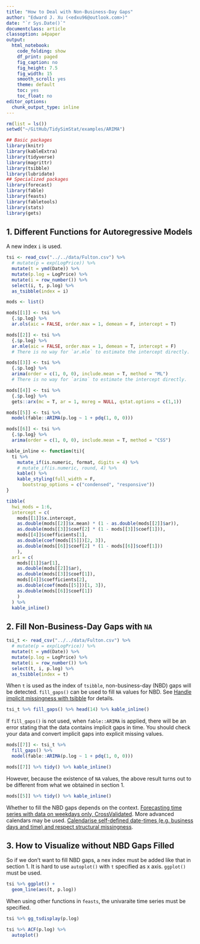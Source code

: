 ```yaml
---
title: "How to Deal with Non-Business-Day Gaps"
author: "Edward J. Xu (<edxu96@outlook.com>)"
date: "`r Sys.Date()`"
documentclass: article
classoption: a4paper
output:
  html_notebook:
    code_folding: show
    df_print: paged
    fig_caption: no
    fig_height: 7.5
    fig_width: 15
    smooth_scroll: yes
    theme: default
    toc: yes
    toc_float: no
editor_options:
  chunk_output_type: inline
---
```


```r
rm(list = ls())
setwd("~/GitHub/TidySimStat/examples/ARIMA")
```

```r
## Basic packages
library(knitr)
library(kableExtra)
library(tidyverse)
library(magrittr)
library(tsibble)
library(lubridate)
## Specialized packages
library(forecast)
library(fable)
library(feasts)
library(fabletools)
library(stats)
library(gets)
```

## 1. Different Functions for Autoregressive Models 

A new index `i` is used.

```r
tsi <- read_csv("../../data/Fulton.csv") %>%
  # mutate(p = exp(LogPrice)) %>% 
  mutate(t = ymd(Date)) %>%
  mutate(p.log = LogPrice) %>%
  mutate(i = row_number()) %>%
  select(i, t, p.log) %>%
  as_tsibble(index = i)
```

```r
mods <- list()

mods[[1]] <- tsi %>%
  {.$p.log} %>%
  ar.ols(aic = FALSE, order.max = 1, demean = F, intercept = T)

mods[[2]] <- tsi %>%
  {.$p.log} %>%
  ar.mle(aic = FALSE, order.max = 1, demean = T, intercept = F)
  # There is no way for `ar.mle` to estimate the intercept directly.

mods[[3]] <- tsi %>%
  {.$p.log} %>%
  arima(order = c(1, 0, 0), include.mean = T, method = "ML")
  # There is no way for `arima` to estimate the intercept directly.

mods[[4]] <- tsi %>%
  {.$p.log} %>%
  gets::arx(mc = T, ar = 1, mxreg = NULL, qstat.options = c(1,1))

mods[[5]] <- tsi %>%
  model(fable::ARIMA(p.log ~ 1 + pdq(1, 0, 0)))

mods[[6]] <- tsi %>%
  {.$p.log} %>%
  arima(order = c(1, 0, 0), include.mean = T, method = "CSS")
```

```r
kable_inline <- function(ti){
  ti %>%
    mutate_if(is.numeric, format, digits = 4) %>%
    # mutate_if(is.numeric, round, 4) %>%
    kable() %>%
    kable_styling(full_width = F, 
      bootstrap_options = c("condensed", "responsive"))
}
```

```r
tibble(
  hwi_mods = 1:6,
  intercept = c(
    mods[[1]]$x.intercept, 
    as.double(mods[[2]]$x.mean) * (1 - as.double(mods[[2]]$ar)), 
    as.double(mods[[3]]$coef[2] * (1 - mods[[3]]$coef[1])), 
    mods[[4]]$coefficients[1], 
    as.double(coef(mods[[5]])[2, 3]), 
    as.double(mods[[6]]$coef[2] * (1 - mods[[6]]$coef[1]))
    ), 
  ar1 = c(
    mods[[1]]$ar[1], 
    as.double(mods[[2]]$ar), 
    as.double(mods[[3]]$coef[1]), 
    mods[[4]]$coefficients[2], 
    as.double(coef(mods[[5]])[1, 3]), 
    as.double(mods[[6]]$coef[1])
    )
  ) %>%
  kable_inline()
```

## 2. Fill Non-Business-Day Gaps with `NA`

```r
tsi_t <- read_csv("../../data/Fulton.csv") %>%
  # mutate(p = exp(LogPrice)) %>% 
  mutate(t = ymd(Date)) %>%
  mutate(p.log = LogPrice) %>%
  mutate(i = row_number()) %>%
  select(t, i, p.log) %>%
  as_tsibble(index = t)
```

When `t` is used as the index of `tsibble`, non-business-day (NBD) gaps will be detected. `fill_gaps()` can be used to fill `NA` values for NBD. See [Handle implicit missingness with tsibble](https://tsibble.tidyverts.org/articles/implicit-na.html) for details.

```r
tsi_t %>% fill_gaps() %>% head(14) %>% kable_inline()
```

If `fill_gaps()` is not used, when `fable::ARIMA` is applied, there will be an error stating that the data contains implicit gaps in time. You should check your data and convert implicit gaps into explicit missing values.

```r
mods[[7]] <- tsi_t %>%
  fill_gaps() %>%
  model(fable::ARIMA(p.log ~ 1 + pdq(1, 0, 0)))

mods[[7]] %>% tidy() %>% kable_inline()
```

However, because the existence of `NA` values, the above result turns out to be different from what we obtained in section 1.

```r
mods[[5]] %>% tidy() %>% kable_inline()
```

Whether to fill the NBD gaps depends on the context. [Forecasting time series with data on weekdays only, CrossValidated](https://stats.stackexchange.com/questions/327343/forecasting-time-series-with-data-on-weekdays-only). More advanced calendars may be used. [Calendarise self-defined date-times (e.g. business days and time) and respect structural missingness](https://github.com/tidyverts/tsibble/issues/18).


## 3. How to Visualize without NBD Gaps Filled

So if we don't want to fill NBD gaps, a nex index must be added like that in section 1. It is hard to use `autoplot()` with `t` specified as x axis. `ggplot()` must be used.

```r
tsi %>% ggplot() +
  geom_line(aes(t, p.log))
```

When using other functions in `feasts`, the univaraite time series must be specified.

```r
tsi %>% gg_tsdisplay(p.log)
```

```r
tsi %>% ACF(p.log) %>%
  autoplot()
```




